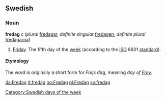 ==Swedish==
===Noun===
'''fredag''' ''c'' (''plural'' [[fredagar]], ''definite singular'' [[fredagen]], ''definite plural'' [[fredagarna]])

# [[Friday]]. The fifth day of the [[week]] (according to the [[ISO]] 8601 [[standard]]).

====Etymology====
The word is originally a short form for ''Frejs dag'', meaning ''day of [[w:Frey|Frey]]''. 


[[Category:Swedish days of the week]]

[[da:Fredag]]
[[it:fredag]]
[[no:Fredag]]
[[pl:Fredag]]
[[sv:fredag]]